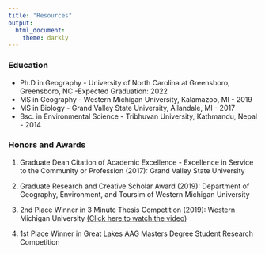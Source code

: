 ```yaml
---
title: "Resources"
output: 
  html_document:
    theme: darkly
---
```


### Education


* Ph.D in Geography - University of North Carolina at Greensboro, Greensboro, NC -Expected Graduation: 2022
* MS in Geography - Western Michigan University, Kalamazoo, MI - 2019
* MS in Biology - Grand Valley State University, Allandale, MI - 2017
* Bsc. in Environmental Science - Tribhuvan University, Kathmandu, Nepal - 2014

### Honors and Awards

1. Graduate Dean Citation of Academic Excellence - Excellence in Service to the Community or Profession (2017): Grand Valley State University
  
2. Graduate Research and Creative Scholar Award (2019): Department of Geography, Environment, and Toursim of Western Michigan University
  
3. 2nd Place Winner in 3 Minute Thesis Competition (2019): Western Michigan University [(Click here to watch the video)](https://www.youtube.com/watch?v=eomfFC7JtsQ&t=10s)

4. 1st Place Winner in Great Lakes AAG Masters Degree Student Research Competition 

